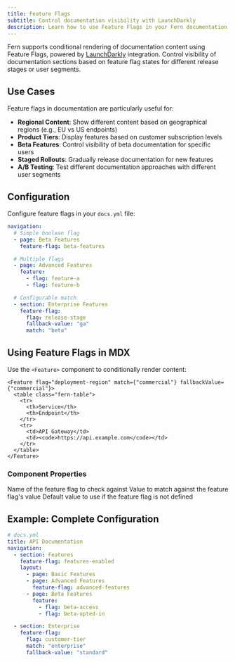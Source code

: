 ```yaml
---
title: Feature Flags
subtitle: Control documentation visibility with LaunchDarkly
description: Learn how to use Feature Flags in your Fern documentation
---
```


Fern supports conditional rendering of documentation content using Feature Flags, powered by [LaunchDarkly](https://app.launchdarkly.com/signup) integration. Control visibility of documentation sections based on feature flag states for different release stages or user segments.

## Use Cases

Feature flags in documentation are particularly useful for:

- **Regional Content**: Show different content based on geographical regions (e.g., EU vs US endpoints)
- **Product Tiers**: Display features based on customer subscription levels
- **Beta Features**: Control visibility of beta documentation for specific users
- **Staged Rollouts**: Gradually release documentation for new features
- **A/B Testing**: Test different documentation approaches with different user segments

## Configuration

Configure feature flags in your `docs.yml` file:

```yaml
navigation:
  # Simple boolean flag
  - page: Beta Features
    feature-flag: beta-features

  # Multiple flags
  - page: Advanced Features
    feature:
      - flag: feature-a
      - flag: feature-b

  # Configurable match
  - section: Enterprise Features
    feature-flag:
      flag: release-stage
      fallback-value: "ga"
      match: "beta"
```

## Using Feature Flags in MDX

Use the `<Feature>` component to conditionally render content:

```mdx
<Feature flag="deployment-region" match={"commercial"} fallbackValue={"commercial"}>
  <table class="fern-table">
    <tr>
      <th>Service</th>
      <th>Endpoint</th>
    </tr>
    <tr>
      <td>API Gateway</td>
      <td><code>https://api.example.com</code></td>
    </tr>
  </table>
</Feature>
```

### Component Properties

<ParamField path="flag" type="string" required={true}>
  Name of the feature flag to check against
</ParamField>

<ParamField path="match" type="boolean | string" required={true}>
  Value to match against the feature flag's value
</ParamField>

<ParamField path="fallbackValue" type="boolean | string" required={false}>
  Default value to use if the feature flag is not defined
</ParamField>

## Example: Complete Configuration

```yaml
# docs.yml
title: API Documentation
navigation:
  - section: Features
    feature-flag: features-enabled
    layout:
      - page: Basic Features
      - page: Advanced Features
        feature-flag: advanced-features
      - page: Beta Features
        feature:
          - flag: beta-access
          - flag: beta-opted-in

  - section: Enterprise
    feature-flag:
      flag: customer-tier
      match: "enterprise"
      fallback-value: "standard"
```
